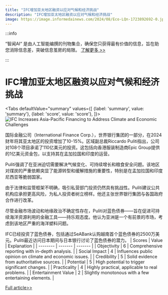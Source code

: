 ```yaml
---
title: "IFC增加亚太地区融资以应对气候和经济挑战"
description: "IFC增加亚太地区融资以应对气候和经济挑战"
image: https://image.informedainews.com/2024/08/Eco-LQn-1723892692-0.jpg
---
```



:::info

“智闻AI“ 是由人工智能编撰的刊物集合，确保您只获得最有价值的信息，旨在助您消除信息差，突破信息茧房的局限。  [了解更多 >>](/)

:::

# IFC增加亚太地区融资以应对气候和经济挑战


<Tabs
	defaultValue="summary"
	values={[
	{label: 'summary', value: 'summary'},
	{label: 'score', value: 'score'},
]}>
<TabItem value="summary">
<img
  src="https://image.informedainews.com/2024/08/Eco-LQn-1723892692-0.jpg"
  alt="IFC Increases Asia-Pacific Financing to Address Climate and Economic Challenges"
/>



国际金融公司（International Finance Corp.），世界银行集团的一部分，在2024财年将其亚太地区的投资增加了10-15%。区域副总裁Riccardo Puliti指出，公司对108个项目承诺了110亿美元的投资。这包括向香港服装制造商Epic Group提供的1亿美元资金包，以支持其在孟加拉国和印度的运营。

Puliti强调了在亚洲迫切需要解决气候变化、可持续增长和粮食安全问题。该地区对煤炭的严重依赖突显了能源转型和缓解措施的重要性，特别是在孟加拉国和印度尼西亚等脆弱国家。

由于法律和监管框架不明确，吸引私营部门投资仍然具有挑战性。Puliti建议公共机构应承担更高风险，为私人投资者树立榜样。他还主张世界银行集团与各国政府合作进行改革。

尽管金融市场波动和地缘政治不确定性存在，Puliti对蓝色债券——旨在促进可持续海洋资源利用的金融工具——持乐观态度。他认为亚洲是一个有前景的市场，考虑到该地区严重的海洋塑料问题。

IFC已经投资了蓝色债券，包括通过SeABank认购越南首个蓝色债券的2500万美元。Puliti最近访问日本期间与日本银行讨论了蓝色债券的潜力。
</TabItem>
<TabItem value="score">
	| Scores     | Value   | Explanation |
	| -------- | ------- | ------- |
	| Objectivity  | 6    | Comprehensive reporting with in-depth analysis.    |
	| Social Impact | 4     | Influences public opinion on climate and economic issues.    |
	| Credibility    | 5    | Solid evidence from authoritative sources.    |
	| Potential    | 5    | High potential to trigger significant changes.    |
	| Practicality    | 4    | Highly practical, applicable to real problems.    |
	| Entertainment Value    | 2    | Slightly monotonous with a few entertaining elements.    |
</TabItem>
</Tabs>

[Full article>>](https://asia.nikkei.com/Spotlight/Environment/Climate-Change/IFC-s-Asia-Pacific-financing-rose-15-to-record-in-fiscal-2024)
